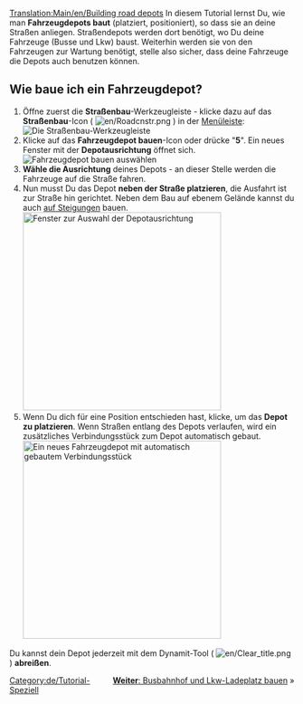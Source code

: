 [[Translation:Main/en/Building road depots]]{{de/Tutorial}}
In diesem Tutorial lernst Du, wie man '''Fahrzeugdepots baut''' (platziert, positioniert), so dass sie an deine Straßen anliegen. Straßendepots werden dort benötigt, wo Du deine Fahrzeuge (Busse und Lkw) baust. Weiterhin werden sie von den Fahrzeugen zur Wartung benötigt, stelle also sicher, dass deine Fahrzeuge die Depots auch benutzen können.

== Wie baue ich ein Fahrzeugdepot? ==
# Öffne zuerst die '''Straßenbau'''-Werkzeugleiste - klicke dazu auf das '''Straßenbau'''-Icon ( [[File:en/Roadcnstr.png]] ) in der [[Main/de/Spieloberfläche|Menüleiste]]:<br/>[[File:de/Road construction.png|none|frame|Die Straßenbau-Werkzeugleiste]]
# Klicke auf das '''Fahrzeugdepot bauen'''-Icon oder drücke "'''5'''". Ein neues Fenster mit der '''Depotausrichtung''' öffnet sich.<br/>[[File:en/New road depot.png|none|frame|Fahrzeugdepot bauen auswählen]]
# '''Wähle die Ausrichtung''' deines Depots - an dieser Stelle werden die Fahrzeuge auf die Straße fahren.
# Nun musst Du das Depot '''neben der Straße platzieren''', die Ausfahrt ist zur Straße hin gerichtet. Neben dem Bau auf ebenem Gelände kannst du auch [[Main/de/Bau an Steigungen|auf Steigungen]] bauen.<br/>[[File:en/Road depot direction.png|none|thumb|350px|Fenster zur Auswahl der Depotausrichtung]]
# Wenn Du dich für eine Position entschieden hast, klicke, um das '''Depot zu platzieren'''. Wenn Straßen entlang des Depots verlaufen, wird ein zusätzliches Verbindungsstück zum Depot automatisch gebaut.<br/>[[File:en/Tutorial bus 4.png|none|thumb|350px|Ein neues Fahrzeugdepot mit automatisch gebautem Verbindungsstück]]

Du kannst dein Depot jederzeit mit dem Dynamit-Tool ( [[File:en/Clear title.png]] ) '''abreißen'''.

<span style="float: right">[[Main/de/Busbahnhof und Lkw-Ladeplatz bauen|'''Weiter''': Busbahnhof und Lkw-Ladeplatz bauen]] &raquo;</span>

[[Category:de/Tutorial-Speziell]]